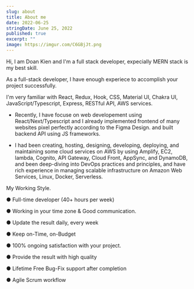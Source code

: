 ```yaml
---
slug: about
title: About me
date: 2022-06-25
stringDate: June 25, 2022
published: true
excerpt: ""
image: https://imgur.com/C6GBjJt.png
---
```

Hi,
I am Doan Kien and I'm a full stack developer, expecially MERN stack is my best skill.

As a full-stack developer, I have enough experiece to accomplish your project successfully.

I'm very familiar with React, Redux, Hook, CSS, Material UI, Chakra UI, JavaScript/Typescript, Express, RESTful API, AWS services.

- Recently, I have focuse on web developement using React/Next/Typescript and I already implemented frontend of many websites pixel perfectly according to the Figma Design. and built backend API using JS frameworks.

- I had been creating, hosting, designing, developing, deploying, and maintaining some cloud services on AWS by using Amplify, EC2, lambda, Cognito, API Gateway, Cloud Front, AppSync, and DynamoDB, and been deep-diving into DevOps practices and principles, and have rich experience in managing scalable infrastructure on Amazon Web Services, Linux, Docker, Serverless.

My Working Style.

● Full-time developer (40+ hours per week)

● Working in your time zone & Good communication.

● Update the result daily, every week

● Keep on-Time, on-Budget

● 100% ongoing satisfaction with your project.

● Provide the result with high quality

● Lifetime Free Bug-Fix support after completion

● Agile Scrum workflow